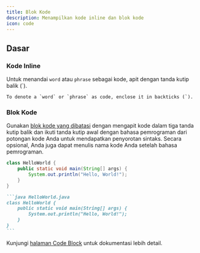 ```yaml
---
title: Blok Kode
description: Menampilkan kode inline dan blok kode
icon: code
---
```


## Dasar

### Kode Inline

Untuk menandai `word` atau `phrase` sebagai kode, apit dengan tanda kutip balik (\`).

```
To denote a `word` or `phrase` as code, enclose it in backticks (`).
```

### Blok Kode

Gunakan [blok kode yang dibatasi](https://www.markdownguide.org/extended-syntax/#fenced-code-blocks) dengan mengapit kode dalam tiga tanda kutip balik dan ikuti tanda kutip awal dengan bahasa pemrograman dari potongan kode Anda untuk mendapatkan penyorotan sintaks. Secara opsional, Anda juga dapat menulis nama kode Anda setelah bahasa pemrograman.

```java HelloWorld.java
class HelloWorld {
    public static void main(String[] args) {
        System.out.println("Hello, World!");
    }
}
```

````md
```java HelloWorld.java
class HelloWorld {
    public static void main(String[] args) {
        System.out.println("Hello, World!");
    }
}
```
````

Kunjungi [halaman Code Block](/content/components/code) untuk dokumentasi lebih detail.
